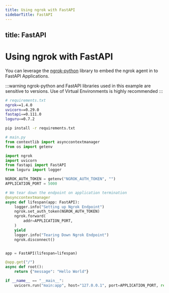 ```yaml
---
title: Using ngrok with FastAPI
sidebarTitle: FastAPI
---
```


title: FastAPI
---

# Using ngrok with FastAPI

You can leverage the [ngrok-python](https://github.com/ngrok/ngrok-python) library to embed the ngrok agent in to FastAPI Applications.

:::warning
ngrok-python and FastAPI libraries used in this example are sensitive to versions. Use of Virtual Environments is highly recommended
:::

```sh
# requirements.txt
ngrok==1.4.0
uvicorn==0.29.0
fastapi==0.111.0
loguru==0.7.2
```

```sh
pip install -r requirements.txt
```

```python
# main.py
from contextlib import asynccontextmanager
from os import getenv

import ngrok
import uvicorn
from fastapi import FastAPI
from loguru import logger

NGROK_AUTH_TOKEN = getenv("NGROK_AUTH_TOKEN", "")
APPLICATION_PORT = 5000

# We tear down the endpoint on application termination
@asynccontextmanager
async def lifespan(app: FastAPI):
    logger.info("Setting up Ngrok Endpoint")
    ngrok.set_auth_token(NGROK_AUTH_TOKEN)
    ngrok.forward(
        addr=APPLICATION_PORT,
    )
    yield
    logger.info("Tearing Down Ngrok Endpoint")
    ngrok.disconnect()


app = FastAPI(lifespan=lifespan)

@app.get("/")
async def root():
    return {"message": "Hello World"}

if __name__ == "__main__":
    uvicorn.run("main:app", host="127.0.0.1", port=APPLICATION_PORT, reload=True)
```
